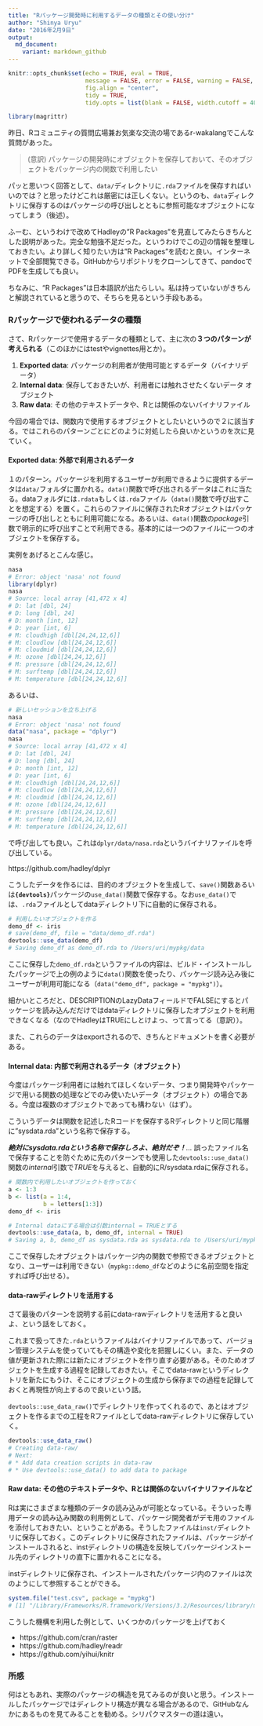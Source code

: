 ```yaml
---
title: "Rパッケージ開発時に利用するデータの種類とその使い分け" 
author: "Shinya Uryu"
date: "2016年2月9日"
output: 
  md_document:
    variant: markdown_github
---
```


```r
knitr::opts_chunk$set(echo = TRUE, eval = TRUE, 
                      message = FALSE, error = FALSE, warning = FALSE,
                      fig.align = "center",
                      tidy = TRUE,
                      tidy.opts = list(blank = FALSE, width.cutoff = 40))
```

```r
library(magrittr)
```

昨日、Rコミュニティの質問広場兼お気楽な交流の場であるr-wakalangでこんな質問があった。

> (意訳) パッケージの開発時にオブジェクトを保存しておいて、そのオブジェクトをパッケージ内の関数で利用したい

パッと思いつく回答として、`data/`ディレクトリに`.rda`ファイルを保存すればいいのでは？と思ったけどこれは厳密には正しくない。というのも、`data`ディレクトリに保存するのはパッケージの呼び出しとともに参照可能なオブジェクトになってしまう（後述）。

ふーむ、というわけで改めてHadleyの"R Packages"を見直してみたらきちんとした説明があった。完全な勉強不足だった。というわけでこの辺の情報を整理しておきたい。より詳しく知りたい方は"R Packages"を読むと良い。インターネットで全部閲覧できる。GitHubからリポジトリをクローンしてきて、pandocでPDFを生成しても良い。

ちなみに、"R Packages"は日本語訳が出たらしい。私は持っていないがきちんと解説されていると思うので、そちらを見るという手段もある。

### Rパッケージで使われるデータの種類

さて、Rパッケージで使用するデータの種類として、主に次の**３つのパターンが考えられる**（このほかにはtestやvignettes用とか）。

1. **Exported data**: パッケージの利用者が使用可能とするデータ（バイナリデータ）
2. **Internal data**: 保存しておきたいが、利用者には触れさせたくないデータ
オブジェクト
3. **Raw data**: その他のテキストデータや、Rとは関係のないバイナリファイル

今回の場合では、関数内で使用するオブジェクトとしたいというので２に該当する。ではこれらのパターンごとにどのように対処したら良いかというのを次に見ていく。

#### Exported data: 外部で利用されるデータ

１のパターン。パッケージを利用するユーザーが利用できるように提供するデータは`data/`フォルダに置かれる。`data()`関数で呼び出されるデータはこれに当たる。dataフォルダには`.rdata`もしくは`.rda`ファイル（`data()`関数で呼び出すことを想定する）を置く。これらのファイルに保存されたRオブジェクトはパッケージの呼び出しとともに利用可能になる。あるいは、`data()`関数の*package*引数で明示的に呼び出すことで利用できる。基本的には一つのファイルに一つのオブジェクトを保存する。

実例をあげるとこんな感じ。

```r
nasa
# Error: object 'nasa' not found
library(dplyr)
nasa
# Source: local array [41,472 x 4]
# D: lat [dbl, 24]
# D: long [dbl, 24]
# D: month [int, 12]
# D: year [int, 6]
# M: cloudhigh [dbl[24,24,12,6]]
# M: cloudlow [dbl[24,24,12,6]]
# M: cloudmid [dbl[24,24,12,6]]
# M: ozone [dbl[24,24,12,6]]
# M: pressure [dbl[24,24,12,6]]
# M: surftemp [dbl[24,24,12,6]]
# M: temperature [dbl[24,24,12,6]]
```

あるいは、

```r
# 新しいセッションを立ち上げる
nasa
# Error: object 'nasa' not found
data("nasa", package = "dplyr")
nasa
# Source: local array [41,472 x 4]
# D: lat [dbl, 24]
# D: long [dbl, 24]
# D: month [int, 12]
# D: year [int, 6]
# M: cloudhigh [dbl[24,24,12,6]]
# M: cloudlow [dbl[24,24,12,6]]
# M: cloudmid [dbl[24,24,12,6]]
# M: ozone [dbl[24,24,12,6]]
# M: pressure [dbl[24,24,12,6]]
# M: surftemp [dbl[24,24,12,6]]
# M: temperature [dbl[24,24,12,6]]
```

で呼び出しても良い。これは`dplyr/data/nasa.rda`というバイナリファイルを呼び出している。

https://github.com/hadley/dplyr

こうしたデータを作るには、目的のオブジェクトを生成して、`save()`関数あるいは**`{devtools}`**パッケージの`use_data()`関数で保存する。なお`use_data()`では、`.rda`ファイルとしてdataディレクトリ下に自動的に保存される。

```r
# 利用したいオブジェクトを作る
demo_df <- iris
# save(demo_df, file = "data/demo_df.rda")
devtools::use_data(demo_df)
# Saving demo_df as demo_df.rda to /Users/uri/mypkg/data
```

ここに保存した`demo_df.rda`というファイルの内容は、ビルド・インストールしたパッケージで上の例のように`data()`関数を使ったり、パッケージ読み込み後にユーザーが利用可能になる（`data("demo_df", package = "mypkg")`）。

細かいところだと、DESCRIPTIONのLazyDataフィールドでFALSEにするとパッケージを読み込んだだけではdataディレクトリに保存したオブジェクトを利用できなくなる（なのでHadleyはTRUEにしとけよっ、って言ってる（意訳））。

また、これらのデータはexportされるので、きちんとドキュメントを書く必要がある。

#### Internal data: 内部で利用されるデータ（オブジェクト）

今度はパッケージ利用者には触れてほしくないデータ、つまり開発時やパッケージで用いる関数の処理などでのみ使いたいデータ（オブジェクト）の場合である。今度は複数のオブジェクトであっても構わない（はず）。

こういうデータは関数を記述したRコードを保存するRディレクトリと同じ階層に"sysdata.rda"という名称で保存する。

***絶対にsysdata.rdaという名称で保存しろよ、絶対だぞ！***... 誤ったファイル名で保存することを防ぐために先のパターンでも使用した`devtools::use_data()`関数の*internal*引数で*TRUE*を与えると、自動的にR/sysdata.rdaに保存される。

```r
# 関数内で利用したいオブジェクトを作っておく
a <- 1:3
b <- list(a = 1:4, 
          b = letters[1:3])
demo_df <- iris

# Internal dataにする場合は引数internal = TRUEとする
devtools::use_data(a, b, demo_df, internal = TRUE)
# Saving a, b, demo_df as sysdata.rda as sysdata.rda to /Users/uri/mypkg/R
```

ここで保存したオブジェクトはパッケージ内の関数で参照できるオブジェクトとなり、ユーザーは利用できない（`mypkg::demo_df`などのように名前空間を指定すれば呼び出せる）。

#### data-rawディレクトリを活用する

さて最後のパターンを説明する前にdata-rawディレクトリを活用すると良いよ、という話をしておく。

これまで扱ってきた`.rda`というファイルはバイナリファイルであって、バージョン管理システムを使っていてもその構造や変化を把握しにくい。また、データの値が更新された際には新たにオブジェクトを作り直す必要がある。そのためオブジェクトを生成する過程を記録しておきたい。そこでdata-rawというディレクトリを新たにもうけ、そこにオブジェクトの生成から保存までの過程を記録しておくと再現性が向上するので良いという話。

`devtools::use_data_raw()`でディレクトリを作ってくれるので、あとはオブジェクトを作るまでの工程をRファイルとしてdata-rawディレクトリに保存していく。

```r
devtools::use_data_raw()
# Creating data-raw/
# Next: 
# * Add data creation scripts in data-raw
# * Use devtools::use_data() to add data to package
```

#### Raw data: その他のテキストデータや、Rとは関係のないバイナリファイルなど

Rは実にさまざまな種類のデータの読み込みが可能となっている。そういった専用データの読み込み関数の利用例として、パッケージ開発者がデモ用のファイルを添付しておきたい、ということがある。そうしたファイルは`inst/`ディレクトリに保存しておく。このディレクトリに保存されたファイルは、パッケージがインストールされると、instディレクトリの構造を反映してパッケージインストール先のディレクトリの直下に置かれることになる。

instディレクトリに保存され、インストールされたパッケージ内のファイルは次のようにして参照することができる。

```r
system.file("test.csv", package = "mypkg")
# [1] "/Library/Frameworks/R.framework/Versions/3.2/Resources/library/mypkg/test.csv"
```

こうした機構を利用した例として、いくつかのパッケージを上げておく

* https://github.com/cran/raster
* https://github.com/hadley/readr
* https://github.com/yihui/knitr

### 所感

何はともあれ、実際のパッケージの構造を見てみるのが良いと思う。インストールしたパッケージではディレクトリ構造が異なる場合があるので、GitHubなんかにあるものを見てみることを勧める。シリパクマスターの道は遠い。

